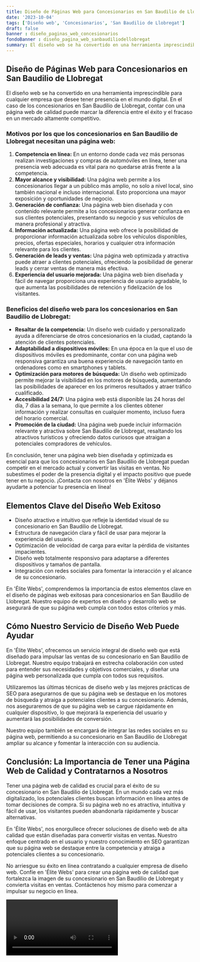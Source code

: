 ```yaml
---
title: Diseño de Páginas Web para Concesionarios en San Baudilio de Llobregat
date: '2023-10-04'
tags: ['Diseño web', 'Concesionarios', 'San Baudilio de Llobregat']
draft: false
banner : diseño_paginas_web_concesionarios
fondoBanner : diseño_pagina_web_sanbaudiliodellobregat
summary: El diseño web se ha convertido en una herramienta imprescindible para cualquier empresa que desee tener presencia en el mundo digital. En el caso de los concesionarios en San Baudilio de Llobregat, contar con una página web de calidad puede marcar la diferencia entre el éxito y el fracaso en un mercado altamente competitivo.
---
```


## **Diseño de Páginas Web para Concesionarios en San Baudilio de Llobregat**

El diseño web se ha convertido en una herramienta imprescindible para cualquier empresa que desee tener presencia en el mundo digital. En el caso de los concesionarios en San Baudilio de Llobregat, contar con una página web de calidad puede marcar la diferencia entre el éxito y el fracaso en un mercado altamente competitivo.

### Motivos por los que los concesionarios en San Baudilio de Llobregat necesitan una página web:

1. **Competencia en línea:** En un entorno donde cada vez más personas realizan investigaciones y compras de automóviles en línea, tener una presencia web adecuada es vital para no quedarse atrás frente a la competencia.
2. **Mayor alcance y visibilidad:** Una página web permite a los concesionarios llegar a un público más amplio, no solo a nivel local, sino también nacional e incluso internacional. Esto proporciona una mayor exposición y oportunidades de negocio.
3. **Generación de confianza:** Una página web bien diseñada y con contenido relevante permite a los concesionarios generar confianza en sus clientes potenciales, presentando su negocio y sus vehículos de manera profesional y atractiva.
4. **Información actualizada:** Una página web ofrece la posibilidad de proporcionar información actualizada sobre los vehículos disponibles, precios, ofertas especiales, horarios y cualquier otra información relevante para los clientes.
5. **Generación de leads y ventas:** Una página web optimizada y atractiva puede atraer a clientes potenciales, ofreciendo la posibilidad de generar leads y cerrar ventas de manera más efectiva.
6. **Experiencia del usuario mejorada:** Una página web bien diseñada y fácil de navegar proporciona una experiencia de usuario agradable, lo que aumenta las posibilidades de retención y fidelización de los visitantes.

### Beneficios del diseño web para los concesionarios en San Baudilio de Llobregat:

- **Resaltar de la competencia:** Un diseño web cuidado y personalizado ayuda a diferenciarse de otros concesionarios en la ciudad, captando la atención de clientes potenciales.
- **Adaptabilidad a dispositivos móviles:** En una época en la que el uso de dispositivos móviles es predominante, contar con una página web responsiva garantiza una buena experiencia de navegación tanto en ordenadores como en smartphones y tablets.
- **Optimización para motores de búsqueda:** Un diseño web optimizado permite mejorar la visibilidad en los motores de búsqueda, aumentando las posibilidades de aparecer en los primeros resultados y atraer tráfico cualificado.
- **Accesibilidad 24/7:** Una página web está disponible las 24 horas del día, 7 días a la semana, lo que permite a los clientes obtener información y realizar consultas en cualquier momento, incluso fuera del horario comercial.
- **Promoción de la ciudad:** Una página web puede incluir información relevante y atractiva sobre San Baudilio de Llobregat, resaltando los atractivos turísticos y ofreciendo datos curiosos que atraigan a potenciales compradores de vehículos.

En conclusión, tener una página web bien diseñada y optimizada es esencial para que los concesionarios en San Baudilio de Llobregat puedan competir en el mercado actual y convertir las visitas en ventas. No subestimes el poder de la presencia digital y el impacto positivo que puede tener en tu negocio. ¡Contacta con nosotros en 'Élite Webs' y déjanos ayudarte a potenciar tu presencia en línea!

<GifSeo />

<Cta />

## Elementos Clave del Diseño Web Exitoso

- Diseño atractivo e intuitivo que refleje la identidad visual de su concesionario en San Baudilio de Llobregat.
- Estructura de navegación clara y fácil de usar para mejorar la experiencia del usuario.
- Optimización de velocidad de carga para evitar la pérdida de visitantes impacientes.
- Diseño web totalmente responsivo para adaptarse a diferentes dispositivos y tamaños de pantalla.
- Integración con redes sociales para fomentar la interacción y el alcance de su concesionario.

En 'Élite Webs', comprendemos la importancia de estos elementos clave en el diseño de páginas web exitosas para concesionarios en San Baudilio de Llobregat. Nuestro equipo de expertos en diseño y desarrollo web se asegurará de que su página web cumpla con todos estos criterios y más.

## Cómo Nuestro Servicio de Diseño Web Puede Ayudar

En 'Élite Webs', ofrecemos un servicio integral de diseño web que está diseñado para impulsar las ventas de su concesionario en San Baudilio de Llobregat. Nuestro equipo trabajará en estrecha colaboración con usted para entender sus necesidades y objetivos comerciales, y diseñar una página web personalizada que cumpla con todos sus requisitos.

Utilizaremos las últimas técnicas de diseño web y las mejores prácticas de SEO para asegurarnos de que su página web se destaque en los motores de búsqueda y atraiga a potenciales clientes a su concesionario. Además, nos aseguraremos de que su página web se cargue rápidamente en cualquier dispositivo, lo que mejorará la experiencia del usuario y aumentará las posibilidades de conversión.

Nuestro equipo también se encargará de integrar las redes sociales en su página web, permitiendo a su concesionario en San Baudilio de Llobregat ampliar su alcance y fomentar la interacción con su audiencia.

## Conclusión: La Importancia de Tener una Página Web de Calidad y Contratarnos a Nosotros

Tener una página web de calidad es crucial para el éxito de su concesionario en San Baudilio de Llobregat. En un mundo cada vez más digitalizado, los potenciales clientes buscan información en línea antes de tomar decisiones de compra. Si su página web no es atractiva, intuitiva y fácil de usar, los visitantes pueden abandonarla rápidamente y buscar alternativas.

En 'Élite Webs', nos enorgullece ofrecer soluciones de diseño web de alta calidad que están diseñadas para convertir visitas en ventas. Nuestro enfoque centrado en el usuario y nuestro conocimiento en SEO garantizan que su página web se destaque entre la competencia y atraiga a potenciales clientes a su concesionario.

No arriesgue su éxito en línea contratando a cualquier empresa de diseño web. Confíe en 'Élite Webs' para crear una página web de calidad que fortalezca la imagen de su concesionario en San Baudilio de Llobregat y convierta visitas en ventas. Contáctenos hoy mismo para comenzar a impulsar su negocio en línea.

<Video />

<CtaBot job='Concesionarios' city='San Baudilio de Llobregat'/>

<Gmaps query='San Baudilio de Llobregat+españa+maps' />